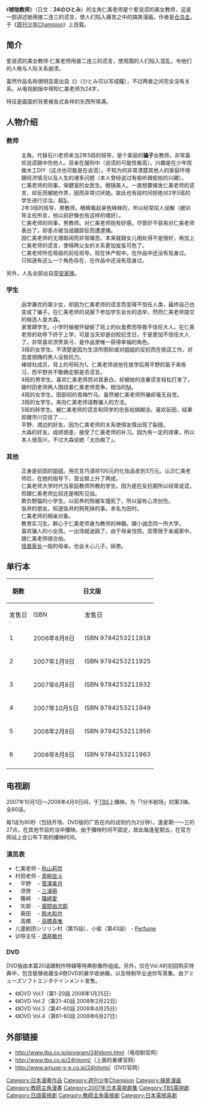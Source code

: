 {{Infobox animanga/Headerofja
|title= 唬咙教师
|image= 
|size= 
|caption= 
|japanese= 24のひとみ
|english= 
|kana= にじゅうしのひとみ
|romaji= Nijūshi no Hitomi
|genre= 搞笑
}}
{{Infobox animanga/name
|original= 
|official= 
|formal= 
|common= 
}}
{{Infobox animanga/Manga
|作者= [[仓岛圭|仓岛圭]]
|出版社= {{flagicon|Japan}} [[秋田書店|秋田書店]]<br/>{{flagicon|Taiwan}} [[東立出版社|東立出版社]]
|連載雜誌= {{flagicon|Japan}}[[周刊少年Champion|周刊少年Champion]]
|冊數= 全6卷
}}
{{Infobox animanga/Footerofja}}

《'''唬咙教师'''》（日文：<span lang="ja">'''24のひとみ'''</span>）的主角仁美老师是个爱说谎的美女教师，这是一部讲述她用接二连三的谎言，使人们陷入痛苦之中的搞笑漫画。作者是[[仓岛圭|仓岛圭]]。于《[[周刊少年Champion|周刊少年Champion]]》上连载。

==简介==
爱说谎的美女教师·仁美老师用接二连三的谎言，使周围的人们陷入混乱，令他们的人格与人际关系崩溃。

虽然作品名称很明显是出自《{{link-ja|二十四之瞳|二十四の瞳}}》（ひとみ可以写成瞳），不过两者之间完全没有关系。从电视剧版中得知仁美老师为24岁。

特征是画面的背景被各式各样的东西所填满。

==人物介绍==
===教师===
;{{Nihongo|仁美老師|ひとみ先生}}
:主角。代替石川老师来当2年5班的班导，是个美丽的'''骗子'''女教师。非常喜欢说谎跟中伤他人。双亲在服刑中（说谎的可能性极高）。兴趣是在少年院做木工DIY（这点也可能是在说谎）。不知为何非常清楚其他人的家庭环境跟经济情况以及人生的诸多问题（本人曾经说过有偷听跟偷拍的兴趣）。
;{{Nihongo|藤本老師|藤本先生}}
:仁美老师的同事，保健室的女医生。眼镜美人。一直想要揭发仁美老师的谎言，却反而被她作弄，因而非常讨厌她。故此也有段时间拒绝对2年5班的学生进行诊治。超[[施虐癖|S]]。
;{{Nihongo|大谷老師|大谷先生}}
:2年3班的班导，男教师。眼睛看起来色眯眯的，所以经常招人误解（据训导主任所言，他以前好像也有这样的嗜好）。
;{{Nihongo|村田老師|村田先生}}
:仁美老师的同事，男教师。对仁美老师抱有好感。尽管好不容易对仁美老师表白了，却差点被当成跟踪狂而遭逮捕。
;{{Nihongo|訓導主任|教頭先生}}
:因仁美老师的无理取闹而非常痛苦。本来就跟女儿相处得不是很好，再加上仁美老师的谎言，使得两父女的关系更加岌岌可危了。
;{{Nihongo|石川老師|石川先生}}
:仁美老师所在班级的前任班导。现在休产假中。在作品中还没有现身过。
;{{Nihongo|校長|校長先生}}
:只知道有这么一个角色存在，在作品中还没有现身过。

另外，人名全部出自[[早安家族|早安家族]]。

===学生===
;{{Nihongo|平野同學|平野さん}}
:品学兼优的美少女，却因为仁美老师的谎言而变得不信任人类，最终自己也变成了骗子。在仁美老师的说服下参加学生会长的选举，然而仁美老师提交的候选人是大森。
;{{Nihongo|田部徹|田部とおる}}
:家里蹲学生。小学时候被怀疑偷了班上的伙食费而导致不信任大人。在仁美老师的劝导下终于上学，可是当天却是创校纪念日，于是更加不信任大人了。非常喜欢须贺真弓，是作品里唯一获得幸福的角色。
;{{Nihongo|前田同學|前田さん}}
:3班的女学生。不清楚是因为生活所困抑或对姐姐的反抗而在夜店工作。对态度很跩的男人没抵抗力。
;{{Nihongo|吉田同學|吉田君}}
:棒球社成员，背上的号码为1。仁美老师说他在放学后用平野的笛子来练习，而平野并不敢确定那是否谎言。
;{{Nihongo|奥野同學|奥野君}}
:4班的男学生。喜欢仁美老师而对其表白，却被她的连番谎言轻松打发了。跟村田老师两人围绕着仁美老师竞争。相当的[[受虐癖|M]]。
;{{Nihongo|須賀真弓|須賀まゆみ}}
:4班的女学生。田部彻的青梅竹马。虽然被仁美老师所骗却毫无自觉。
;{{Nihongo|市川同學|市川さん}}
:3班的女学生。来向仁美老师请教骗人的方法。
;{{Nihongo|小澤同學|小沢君}}
:5班的转学生。被仁美老师的谎言和同学的忠告给搞糊涂。喜欢前田，结果却跟市川交往了……
;{{Nihongo|大森同學|大森さん}}
:平野、渡边的好友。因为仁美老师的关系使得友情出现了裂缝。
;{{Nihongo|渡邊同學|渡辺さん}}
:大森的好友。成绩很差，接受了仁美老师的补习。因为有一定的效果，所以本人很高兴，不过大森说她「太白痴了」。

===其他===
;{{Nihongo|推銷女郎|キャッチセールスの女}}
:正身是前田的姐姐。用花言巧语将100元的化妆品卖到3万元。认识仁美老师后，在她的指导下，营业额上升了两成。
;{{Nihongo|小誠|まこと}}
:仁美老师大学时代当家庭教师所教的学生。因为是在反抗期所以经常说谎，但跟仁美老师比较还是相形见拙。
;{{Nihongo|飯井|イーさん}}
:欺负野猫的小学生。以前养的狗被车撞死了，所以留有心灵创伤。
;{{Nihongo|譚凌|タムリン}}
:饭井的朋友。知道饭井的狗死掉的事。本名为田村。
;{{Nihongo|酒井|酒井さん}}
:仁美老师的相亲对象。
;{{Nihongo|高橋|高橋さん}}
:教育实习生。醉心于仁美老师身为教师的神髓。跟小诚念同一所大学。
;{{Nihongo|小雪|ゆき}}
:喜欢骗人的小女孩。一出场就迷路了。由于母亲住院，现寄居于亲戚家中。跟仁美老师很合拍。
;{{Nihongo|川合同學的母亲|川合くんの母}}
:[[怪兽家长|怪兽家长]]一般的母亲。也会关心儿子。妖艳。

== 单行本 ==
{| class=wikitable
|-align=center
!rowspan="2"|期数
!colspan="2"|日文版
!colspan="2"|中文版
|-
!发售日!!ISBN!!发售日!!ISBN
|-
|1
|2006年8月8日||ISBN 9784253211918
|2007年10月10日||ISBN 9789861002071
|-
|2
|2007年1月9日||ISBN 9784253211925
|2007年10月10日||ISBN 9789861002088
|-
|3
|2007年6月8日||ISBN 9784253211932
|2008年1月25日||ISBN 9789861002095
|-
|4
|2007年10月5日||ISBN 9784253211949
|2008年3月5日||ISBN 9789861008554
|-
|5
|2008年2月8日||ISBN 9784253211956
|2008年10月30日||ISBN 9789861014739
|-
|6
|2008年8月8日||ISBN 9784253211963
|2009年1月10日||ISBN 9789861024035
|-
|}

==电视剧==
2007年10月1日～2008年4月9日间，于[[东京广播公司|TBS]]上播映。为「1分半剧场」的第3弹。全80话。

每1话为90秒（包括开场、DVD版的广告在内的话则约为2分钟）。逢星期一～三的27点，在其他节目的当中播映。由于播映时间不固定，故此每逢星期五，在官方网站上会公布下周的播映时间。

===演员表===
*仁美老师 - [[秋山莉奈|秋山莉奈]]
*村田老师 - [[青柳垒斗|青柳垒斗]]
*　平野　 - [[菅澤美月|菅澤美月]]
*　须贺　 - [[三浦萌|三浦萌]]
*　篠崎　 - [[篠崎愛|篠崎愛]]
*　矢部　 - [[風間由次郎|風間由次郎]]
*　奥田　 - [[鈴木和也|鈴木和也]]
*　高橋　 - [[高橋真唯|高橋真唯]]
*儿童剧团シリリン村（第15話）、小偷（第43話）  - [[Perfume_(日本音乐团体)|Perfume]]
*训导主任 - [[酒井敏也|酒井敏也]]

===DVD===
DVD版由本篇20话跟制作特辑等特典影像所组成。另外，仅在Vol.4的初回购买特典中，包含能够收藏全4卷DVD的豪华收纳箱，以及特制毕业迷你写真集。由アミューズソフトエンタテインメント发售。
* 《{{lang|ja|1分半劇場 24のひとみ}}》DVD Vol.1（第1-20話 2008年1月25日）
* 《{{lang|ja|1分半劇場 24のひとみ}}》DVD Vol.2（第21-40話 2008年2月22日）
* 《{{lang|ja|1分半劇場 24のひとみ}}》DVD Vol.3（第41-60話 2008年4月25日）
* 《{{lang|ja|1分半劇場 24のひとみ}}》DVD Vol.4（第61-80話 2008年6月27日）

==外部链接==
* http://www.tbs.co.jp/program/24hitomi.html{{Wayback|url=http://www.tbs.co.jp/program/24hitomi.html |date=20160104203441 }}（电视剧官网）
* http://www.tbs.co.jp/24hitomi/{{Wayback|url=http://www.tbs.co.jp/24hitomi/ |date=20160306134351 }}（上面的重建官网）
* http://www.amuse-s-e.co.jp/24hitomi/{{Wayback|url=http://www.amuse-s-e.co.jp/24hitomi/ |date=20191111165921 }}（DVD官网）

{{DEFAULTSORT:Nijyuushi No Hitomi}}
[[Category:日本漫畫作品|Category:日本漫畫作品]]
[[Category:週刊少年Champion|Category:週刊少年Champion]]
[[Category:搞笑漫画|Category:搞笑漫画]]
[[Category:教師主角漫畫|Category:教師主角漫畫]]
[[Category:2007年日本電視劇集|Category:2007年日本電視劇集]]
[[Category:TBS電視劇|Category:TBS電視劇]]
[[Category:日語電視劇|Category:日語電視劇]]
[[Category:教師主角電視劇|Category:教師主角電視劇]]
[[Category:日本電視喜劇|Category:日本電視喜劇]]